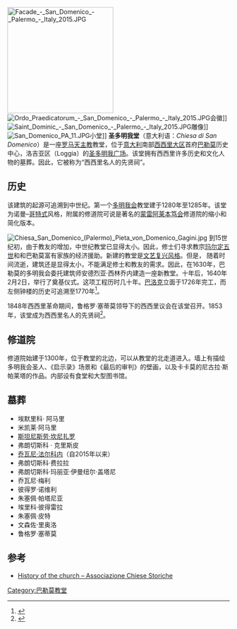 {{Infobox religious building
| building_name         = 圣多明我堂
| native_name           = Chiesa di San Domenico
| image                 = Palermo-San-Domenico-bjs2007-01.jpg
| location              = [[意大利|意大利]][[西西里大区|西西里大区]][[巴勒莫|巴勒莫]]
| coordinates           = {{coord|38|07|08.46|N|13|21|48.18|E|display=inline,title}}
| religious_affiliation = [[罗马天主教|罗马天主教]]
| province              = [[天主教巴勒莫总教区|天主教巴勒莫总教区]]
| website               = {{url|domenicani-palermo.it/|Official site}}
| architecture_style    = [[西西里巴洛克|西西里巴洛克]]
| groundbreaking        = 1640
| year_completed        = 1770
}}
[[File:Facade_-_San_Domenico_-_Palermo_-_Italy_2015.JPG|240px]]
[[File:Ordo_Praedicatorum_-_San_Domenico_-_Palermo_-_Italy_2015.JPG|thumb]]会徽]]
[[File:Saint_Dominic_-_San_Domenico_-_Palermo_-_Italy_2015.JPG|thumb]]雕像]]
[[File:San_Domenico_PA_11.JPG|thumb]]小堂]]
'''圣多明我堂'''（意大利语：''Chiesa di San Domenico''）是一座[[罗马天主教|罗马天主教]]教堂，位于[[意大利|意大利]]南部[[西西里大区|西西里大区]]首府[[巴勒莫|巴勒莫]]历史中心，洛吉亚区（Loggia）的[[圣多明我广场_(巴勒莫)|圣多明我广场]]。该堂拥有西西里许多历史和文化人物的墓葬。因此，它被称为“西西里名人的先贤祠”。

==历史 ==
该建筑的起源可追溯到中世纪。第一个[[多明我会|多明我会]]教堂建于1280年至1285年。该堂为诺曼–[[哥特式|哥特式]]风格，附属的修道院可说是著名的[[蒙雷阿莱|蒙雷阿莱]][[本笃会|本笃会]]修道院的缩小和简化版本。

[[File:Chiesa_San_Domenico_(Palermo)_Pieta_von_Domenico_Gagini.jpg|thumb]]
到15世纪初，由于教友的增加，中世纪教堂已显得太小。因此，修士们寻求教宗[[玛尔定五世|玛尔定五世]]和和巴勒莫富有家族的经济援助。新建的教堂是[[文艺复兴建筑|文艺复兴风格]]。但是， 随着时间流逝，建筑还是显得太小，不能满足修士和教友的需求。因此，在1630年，巴勒莫的多明我会委托建筑师安德烈亚·西林乔内建造一座新教堂。十年后，1640年2月2日，举行了奠基仪式。这项工程历时几十年。[[巴洛克建筑|巴洛克]]立面于1726年完工，而左侧钟楼的历史可追溯至1770年<ref>{{Cite web |url=https://www.palermoviva.it/the-church-of-san-domenico/ |title=存档副本 |accessdate=2020-09-09 |archive-date=2020-11-28 |archive-url=https://web.archive.org/web/20201128025939/https://www.palermoviva.it/the-church-of-san-domenico/ |dead-url=no }}</ref>。

1848年西西里革命期间，鲁格罗·塞蒂莫领导下的西西里议会在该堂召开。1853年，该堂成为西西里名人的先贤祠<ref>{{Cite web |url=http://www.siciliandays.com/saint-dominics-church.html |title=Church of St Dominic Palermo on ''siciliandays.com'' |accessdate=2020-09-09 |archive-date=2018-10-25 |archive-url=https://web.archive.org/web/20181025134618/http://www.siciliandays.com/saint-dominics-church.html |dead-url=no }}</ref>。

==修道院==
修道院始建于1300年，位于教堂的北边，可以从教堂的北走道进入。墙上有描绘多明我会圣人、《启示录》场景和《最后的审判》的壁画，以及卡卡莫的尼古拉·斯帕莱塔的作品。内部设有食堂和大型图书馆。

== 墓葬 ==
*埃默里科· 阿马里
*米凯莱·阿马里
* [[斯坦尼斯劳·坎尼扎罗|斯坦尼斯劳·坎尼扎罗]]
*弗朗切斯科 · 克里斯皮
* [[乔瓦尼·法尔科内|乔瓦尼·法尔科内]]（自2015年以来）
*弗朗切斯科·费拉拉
*弗朗切斯科·玛丽亚·伊曼纽尔·盖塔尼
*乔瓦尼·梅利
*彼得罗·诺维利
*朱塞佩·帕塔尼亚
*埃里科·彼得雷拉
*朱塞佩·皮特
*文森佐·里奥洛
*鲁格罗·塞蒂莫

== 参考 ==
{{reflist}}
*[https://web.archive.org/web/20150923175452/http://www.associazionechiesestoriche.it/domenico.htm History of the church – Associazione Chiese Storiche]

{{commonscat}}
{{normdaten}}
[[Category:巴勒莫教堂|Category:巴勒莫教堂]]